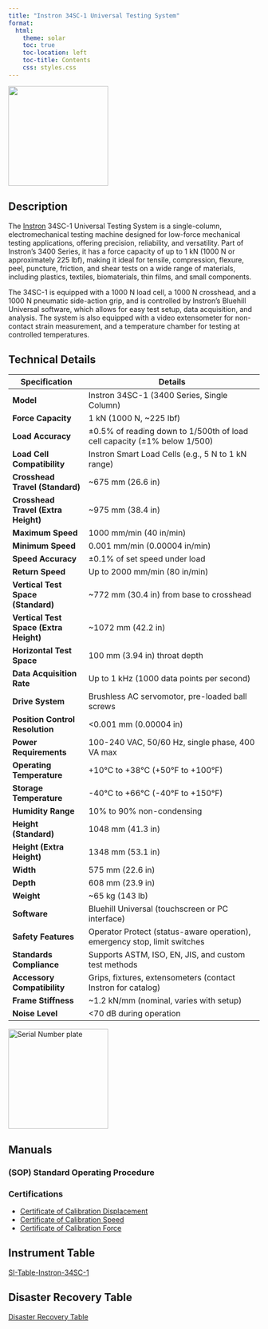 ```yaml
---
title: "Instron 34SC-1 Universal Testing System"
format:
  html:
    theme: solar 
    toc: true
    toc-location: left
    toc-title: Contents
    css: styles.css
---
```



[![](/assets/images/Instron-3400-Series-Single-Column-Table-Model-1000x1000.jpg){width=200}](/assets/images/Instron-3400-Series-Single-Column-Table-Model-1000x1000.jpg)


## Description

The [Instron](https://www.instron.com/en/) 34SC-1 Universal Testing System is a single-column, electromechanical testing machine designed for low-force mechanical testing applications, offering precision, reliability, and versatility. Part of Instron’s 3400 Series, it has a force capacity of up to 1 kN (1000 N or approximately 225 lbf), making it ideal for tensile, compression, flexure, peel, puncture, friction, and shear tests on a wide range of materials, including plastics, textiles, biomaterials, thin films, and small components. 

The 34SC-1 is equipped with a 1000 N load cell, a 1000 N crosshead, and a 1000 N pneumatic side-action grip, and is controlled by Instron’s Bluehill Universal software, which allows for easy test setup, data acquisition, and analysis. The system is also equipped with a video extensometer for non-contact strain measurement, and a temperature chamber for testing at controlled temperatures.

## Technical Details

| **Specification**                | **Details**                                                                 |
|----------------------------------|-----------------------------------------------------------------------------|
| **Model**                        | Instron 34SC-1 (3400 Series, Single Column)                                |
| **Force Capacity**               | 1 kN (1000 N, ~225 lbf)                                                   |
| **Load Accuracy**                | ±0.5% of reading down to 1/500th of load cell capacity (±1% below 1/500)   |
| **Load Cell Compatibility**      | Instron Smart Load Cells (e.g., 5 N to 1 kN range)                         |
| **Crosshead Travel (Standard)**  | ~675 mm (26.6 in)                                                          |
| **Crosshead Travel (Extra Height)** | ~975 mm (38.4 in)                                                       |
| **Maximum Speed**                | 1000 mm/min (40 in/min)                                                    |
| **Minimum Speed**                | 0.001 mm/min (0.00004 in/min)                                              |
| **Speed Accuracy**               | ±0.1% of set speed under load                                              |
| **Return Speed**                 | Up to 2000 mm/min (80 in/min)                                              |
| **Vertical Test Space (Standard)** | ~772 mm (30.4 in) from base to crosshead                                |
| **Vertical Test Space (Extra Height)** | ~1072 mm (42.2 in)                                                   |
| **Horizontal Test Space**        | 100 mm (3.94 in) throat depth                                              |
| **Data Acquisition Rate**        | Up to 1 kHz (1000 data points per second)                                  |
| **Drive System**                 | Brushless AC servomotor, pre-loaded ball screws                            |
| **Position Control Resolution**  | <0.001 mm (0.00004 in)                                                     |
| **Power Requirements**           | 100-240 VAC, 50/60 Hz, single phase, 400 VA max                           |
| **Operating Temperature**        | +10°C to +38°C (+50°F to +100°F)                                          |
| **Storage Temperature**          | -40°C to +66°C (-40°F to +150°F)                                          |
| **Humidity Range**               | 10% to 90% non-condensing                                                  |
| **Height (Standard)**            | 1048 mm (41.3 in)                                                          |
| **Height (Extra Height)**        | 1348 mm (53.1 in)                                                          |
| **Width**                        | 575 mm (22.6 in)                                                           |
| **Depth**                        | 608 mm (23.9 in)                                                           |
| **Weight**                       | ~65 kg (143 lb)                                                            |
| **Software**                     | Bluehill Universal (touchscreen or PC interface)                           |
| **Safety Features**              | Operator Protect (status-aware operation), emergency stop, limit switches |
| **Standards Compliance**         | Supports ASTM, ISO, EN, JIS, and custom test methods                      |
| **Accessory Compatibility**      | Grips, fixtures, extensometers (contact Instron for catalog)               |
| **Frame Stiffness**              | ~1.2 kN/mm (nominal, varies with setup)                                    |
| **Noise Level**                  | <70 dB during operation          


[![Serial Number plate](/assets/images/Instron-34SC-1-Serial.jpg){fig-align="left" width=200}](/assets/images/Instron-34SC-1-Serial.jpg)


## Manuals

### (SOP) Standard Operating Procedure

### Certifications

- [Certificate of Calibration Displacement](/Instrumentation/Manuals/Instron_34SC-1_Certificate_of_Calibration_Displacement_ASTM%20E2309.pdf)
- [Certificate of Calibration Speed](/Instrumentation/Manuals/Instron_34SC-1_Certificate_of_Calibration_Speed_ASTM%20E2658.pdf)
- [Certificate of Calibration Force](/Instrumentation/Manuals/Instron_34SC-1_Certificate_of_Calibration_Force_ASTM%20E4.pdf)

## Instrument Table
[SI-Table-Instron-34SC-1](/Instrumentation/SI-Table-Instron-34SC-1.qmd)

## Disaster Recovery Table
[Disaster Recovery Table](/Instrumentation/Disaster_Recovery_Table.qmd)